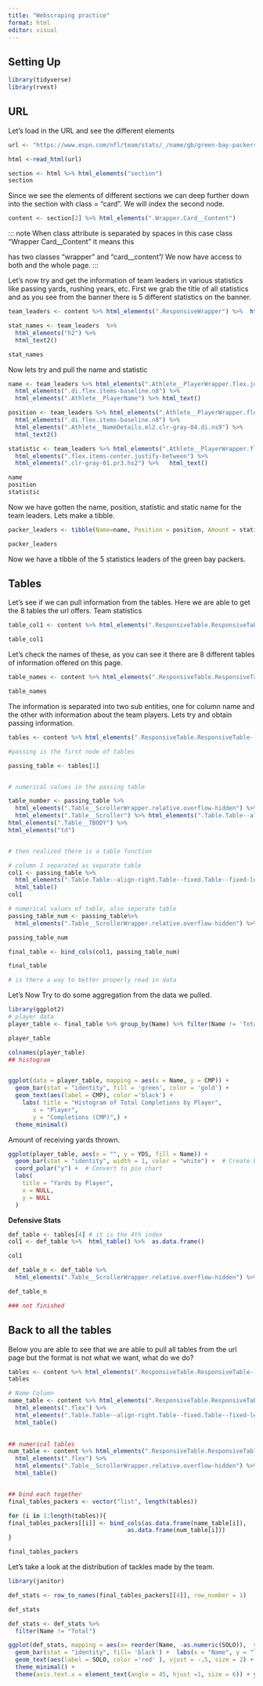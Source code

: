 ```yaml
---
title: "Webscraping practice"
format: html
editor: visual
---
```


## Setting Up

```r
library(tidyverse)
library(rvest)
```


## URL

Let's load in the URL and see the different elements 
```r
url <- "https://www.espn.com/nfl/team/stats/_/name/gb/green-bay-packers"

html <-read_html(url)

section <- html %>% html_elements("section")
section
```
Since we see the elements of different sections we can deep further down into the section with class = "card". We will index the second node.

```r
content <- section[2] %>% html_elements(".Wrapper.Card__Content")
```

::: note
When class attribute is separated by spaces in this case class "Wrapper Card__Content" it means this <div> has two classes "wrapper" and "card__content"/
We now have access to both and the whole page. 
:::

Let's now try and get the information of team leaders in various statistics like passing yards, rushing years, etc. First we grab the title of all statistics and as you see from the banner there is 5 different statistics on the banner. 

```r

team_leaders <- content %>% html_elements(".ResponsiveWrapper") %>%  html_elements(".StatLeaders") %>% html_elements(".Athlete.db.flex-expand.Athlete__Link.clr-gray-01") 

stat_names <- team_leaders  %>%  
  html_elements("h2") %>% 
  html_text2()

stat_names
```

Now lets try and pull the name and statistic
```r
name <- team_leaders %>% html_elements(".Athlete__PlayerWrapper.flex.justify-center.flex-column.flex-expand") %>%
  html_elements(".di.flex.items-baseline.n8") %>% 
  html_elements(".Athlete__PlayerName") %>% html_text()

position <- team_leaders %>% html_elements(".Athlete__PlayerWrapper.flex.justify-center.flex-column.flex-expand") %>%
  html_elements(".di.flex.items-baseline.n8") %>%
  html_elements(".Athlete__NameDetails.ml2.clr-gray-04.di.ns9") %>%
  html_text2()

statistic <- team_leaders %>% html_elements(".Athlete__PlayerWrapper.flex.justify-center.flex-column.flex-expand") %>%
  html_elements(".flex.items-center.justify-between") %>% 
  html_elements(".clr-gray-01.pr3.hs2") %>%   html_text()

name
position
statistic

```
Now we have gotten the name, position, statistic and static name for the team leaders. Lets make a tibble.

```r
packer_leaders <- tibble(Name=name, Position = position, Amount = statistic, "Type" = stat_names)

packer_leaders
```
Now we have a tibble of the 5 statistics leaders of the green bay packers.




## Tables

Let's see if we can pull information from the tables. Here we are able to get the 8 tables the url offers. Team statistics
```r
table_col1 <- content %>% html_elements(".ResponsiveTable.ResponsiveTable--fixed-left.mt5.remove_capitalize") %>%  html_elements(".flex")  %>% html_elements(".Table.Table--align-right.Table--fixed.Table--fixed-left")%>% html_table()

table_col1

```
Let's check the names of these, as you can see it there are 8 different tables of information offered on this page.
```r
table_names <- content %>% html_elements(".ResponsiveTable.ResponsiveTable--fixed-left.mt5.remove_capitalize") %>% html_elements('.Table__Title') %>%  html_text()

table_names
```

The information is separated into two sub entities, one for column name and the other with information about the team players. Lets try and obtain passing information.

```r
tables <- content %>% html_elements(".ResponsiveTable.ResponsiveTable--fixed-left.mt5.remove_capitalize") %>% html_elements(".flex") 

#passing is the first node of tables

passing_table <- tables[1]


# numerical values in the passing table

table_number <- passing_table %>%
  html_elements(".Table__ScrollerWrapper.relative.overflow-hidden") %>%  
  html_elements(".Table__Scroller") %>% html_elements(".Table.Table--align-right") %>%
html_elements(".Table__TBODY") %>% 
html_elements("td")


# then realized there is a table function 

# column 1 separated as separate table
col1 <- passing_table %>%
  html_elements(".Table.Table--align-right.Table--fixed.Table--fixed-left")%>% 
  html_table()
col1

# numerical values of table, also seperate table
passing_table_num <- passing_table%>%
  html_elements(".Table__ScrollerWrapper.relative.overflow-hidden") %>% html_table() %>% as.data.frame()

passing_table_num

final_table <- bind_cols(col1, passing_table_num)

final_table

# is there a way to better properly read in data
```

Let's Now Try to do some aggregation from the data we pulled.

```r
library(ggplot2)
# player data
player_table <- final_table %>% group_by(Name) %>% filter(Name != 'Total') 

player_table 

colnames(player_table)
## histogram


ggplot(data = player_table, mapping = aes(x = Name, y = CMP)) +
  geom_bar(stat = "identity", fill = 'green', color = 'gold') +
  geom_text(aes(label = CMP), color ='black') +
    labs( title = "Histogram of Total Completions by Player",
       x = "Player",
       y = "Completions (CMP)",) +
  theme_minimal()
```

Amount of receiving yards thrown.
```r

ggplot(player_table, aes(x = "", y = YDS, fill = Name)) +
  geom_bar(stat = "identity", width = 1, color = "white") +  # Create bar chart for pie slices
  coord_polar("y") +  # Convert to pie chart
  labs(
    title = "Yards by Player",
    x = NULL,
    y = NULL
  )

```

**Defensive Stats**

```r
def_table <- tables[4] # it is the 4th index
col1 <- def_table %>%  html_table() %>%  as.data.frame()

col1

def_table_n <- def_table %>%
  html_elements(".Table__ScrollerWrapper.relative.overflow-hidden") %>% html_table() %>% as.data.frame()

def_table_n

### not finished
```

## Back to all the tables

Below you are able to see that we are able to pull all tables from the url page but the format is not what we want, what do we do?
```r
tables <- content %>% html_elements(".ResponsiveTable.ResponsiveTable--fixed-left.mt5.remove_capitalize") %>% html_table()
tables
```




```r
# Name Column
name_table <- content %>% html_elements(".ResponsiveTable.ResponsiveTable--fixed-left.mt5.remove_capitalize") %>% 
  html_elements(".flex") %>%
  html_elements(".Table.Table--align-right.Table--fixed.Table--fixed-left") %>% 
  html_table()
  

## numerical tables
num_table <- content %>% html_elements(".ResponsiveTable.ResponsiveTable--fixed-left.mt5.remove_capitalize") %>% 
  html_elements(".flex") %>%
  html_elements(".Table__ScrollerWrapper.relative.overflow-hidden") %>% 
  html_table()


## bind each together
final_tables_packers <- vector("list", length(tables))

for (i in 1:length(tables)){
final_tables_packers[[i]] <- bind_cols(as.data.frame(name_table[i]),
                                  as.data.frame(num_table[i]))
}

final_tables_packers
```

Let's take a look at the distribution of tackles made by the team.

```r
library(janitor)

def_stats <- row_to_names(final_tables_packers[[4]], row_number = 1)

def_stats

def_stats <- def_stats %>% 
  filter(Name != "Total")

ggplot(def_stats, mapping = aes(x= reorder(Name, -as.numeric(SOLO)),  y= as.numeric(SOLO))) +
  geom_bar(stat = "identity", fill= 'black') +  labs(x = "Name", y = "Tackles") + 
  geom_text(aes(label = SOLO, color ='red' ), vjust = -.5, size = 2) +
  theme_minimal() +
  theme(axis.text.x = element_text(angle = 45, hjust =1, size = 6)) + ylim(0, 100) + labs(title = "Tackler Distribution for the Green Bay Packers")
```


